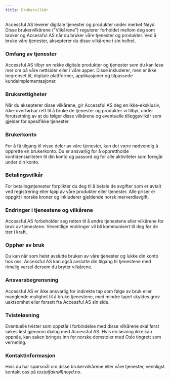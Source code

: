 ```yaml
---
title: Brukervilkår
---
```


Accessful AS leverer digitale tjenester og produkter under merket Nøyd. Disse brukervilkårene ("Vilkårene") regulerer forholdet mellom deg som bruker og Accessful AS når du bruker våre tjenester og produkter. Ved å bruke våre tjenester, aksepterer du disse vilkårene i sin helhet.

### Omfang av tjenester
Accessful AS tilbyr en rekke digitale produkter og tjenester som du kan lese mer om på våre nettsider eller i våre apper. Disse inkluderer, men er ikke begrenset til, digitale plattformer, applikasjoner og tilpassede kundeimplementasjoner.

### Bruksrettigheter
Når du aksepterer disse vilkårene, gir Accessful AS deg en ikke-eksklusiv, ikke-overførbar rett til å bruke de tjenester og produkter vi tilbyr, under forutsetning av at du følger disse vilkårene og eventuelle tilleggsvilkår som gjelder for spesifikke tjenester.

### Brukerkonto
For å få tilgang til visse deler av våre tjenester, kan det være nødvendig å opprette en brukerkonto. Du er ansvarlig for å opprettholde konfidensialiteten til din konto og passord og for alle aktiviteter som foregår under din konto.

### Betalingsvilkår
For betalingstjenester forplikter du deg til å betale de avgifter som er avtalt ved registrering eller kjøp av våre produkter eller tjenester. Alle priser er oppgitt i norske kroner og inkluderer gjeldende norsk merverdiavgift.

### Endringer i tjenestene og vilkårene
Accessful AS forbeholder seg retten til å endre tjenestene eller vilkårene for bruk av tjenestene. Vesentlige endringer vil bli kommunisert til deg før de trer i kraft.

### Opphør av bruk
Du kan når som helst avslutte bruken av våre tjenester og lukke din konto hos oss. Accessful AS kan også avslutte din tilgang til tjenestene med rimelig varsel dersom du bryter vilkårene.

### Ansvarsbegrensning
Accessful AS er ikke ansvarlig for indirekte tap som følge av bruk eller manglende mulighet til å bruke tjenestene, med mindre tapet skyldes grov uaktsomhet eller forsett fra Accessful AS sin side.

### Tvisteløsning
Eventuelle tvister som oppstår i forbindelse med disse vilkårene skal først søkes løst gjennom dialog med Accessful AS. Hvis en løsning ikke kan oppnås, kan saken bringes inn for norske domstoler med Oslo tingrett som verneting.

### Kontaktinformasjon
Hvis du har spørsmål om disse brukervilkårene eller våre tjenester, vennligst kontakt oss på _tos(alfakrøll)noyd.no_.
